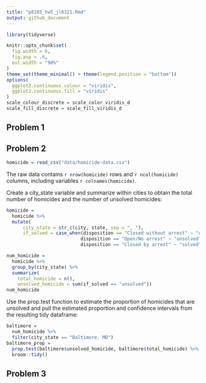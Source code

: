 ```yaml
---
title: "p8105_hw5_jl6321.Rmd"
output: github_document
---
```


```r
library(tidyverse)

knitr::opts_chunk$set(
  fig.width = 6,
  fig.asp = .6,
  out.width = "90%"
)
theme_set(theme_minimal() + theme(legend.position = "bottom"))
options(
  ggplot2.continuous.colour = "viridis",
  ggplot2.continuous.fill = "viridis"
)
scale_colour_discrete = scale_color_viridis_d
scale_fill_discrete = scale_fill_viridis_d
```


## Problem 1

## Problem 2

```r
homicide = read_csv("data/homicide-data.csv")
```

The raw data contains `r nrow(homicide)` rows and `r ncol(homicide)` columns, including variables `r colnames(homicide)`. 

Create a city_state variable and summarize within cities to obtain the total number of homicides and the number of unsolved homicides: 

```r
homicide = 
  homicide %>% 
  mutate(
      city_state = str_c(city, state, sep = ", "),
      if_solved = case_when(disposition == "Closed without arrest" ~ "unsolved", 
                           disposition == "Open/No arrest" ~ "unsolved", 
                           disposition == "Closed by arrest" ~ "solved"))

num_homicide = 
  homicide %>% 
  group_by(city_state) %>% 
  summarize(
    total_homicide = n(), 
    unsolved_homicide = sum(if_solved == "unsolved")) 
num_homicide
```

Use the prop.test function to estimate the proportion of homicides that are unsolved and pull the estimated proportion and confidence intervals from the resulting tidy dataframe: 

```r
baltimore = 
  num_homicide %>% 
  filter(city_state == "Baltimore, MD") 
baltimore_prop = 
  prop.test(baltimore$unsolved_homicide, baltimore$total_homicide) %>% 
  broom::tidy()
```



## Problem 3